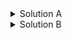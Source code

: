 
<!----Solution RR03A-->
<details><summary>Solution A</summary>

$$
IR_{exposed}= \frac{28}{52,106} = 0.0005373661 \times 100,000 =  53.74 \text{ person-years}
$$

$$
IR_{unexposed}= \frac{58}{50,238} = 0.001154505 \times 100,000 = 115.45 \text{ person-years}
$$

</details>

<!----Solution RR03B-->


<details><summary>Solution B</summary>

$$
\text{Rate Ratio}= \frac{53.74}{115.45}  = 0.465
$$


__Interpretation:__ Women on HRT had 0.47 times the rate of CHD compared to women who did not use HRT

<!---
(Rate ratios are often interpreted as if they were risk ratios, e.g., post-menopausal women using HRT had 0.47 times the risk of CAD compared to women not using HRT, but it is more precise to refer to the ratio of rates rather than risk.)
-->

</details>
